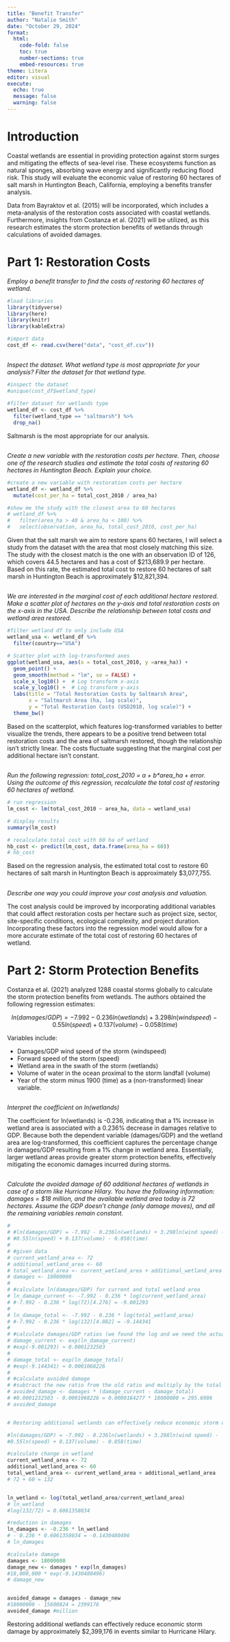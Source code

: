 ```yaml
---
title: "Benefit Transfer"
author: "Natalie Smith"
date: "October 29, 2024"
format: 
  html:
    code-fold: false
    toc: true
    number-sections: true
    embed-resources: true
theme: Litera
editor: visual
execute:
  echo: true
  message: false
  warning: false
---
```


# Introduction

Coastal wetlands are essential in providing protection against storm surges and mitigating the effects of sea-level rise. These ecosystems function as natural sponges, absorbing wave energy and significantly reducing flood risk. This study will evaluate the economic value of restoring 60 hectares of salt marsh in Huntington Beach, California, employing a benefits transfer analysis.

Data from Bayraktov et al. (2015) will be incorporated, which includes a meta-analysis of the restoration costs associated with coastal wetlands. Furthermore, insights from Costanza et al. (2021) will be utilized, as this research estimates the storm protection benefits of wetlands through calculations of avoided damages.

# Part 1: Restoration Costs
*Employ a benefit transfer to find the costs of restoring 60 hectares of wetland.*

```r
#load libraries
library(tidyverse)
library(here)
library(knitr)
library(kableExtra)

#import data
cost_df <- read.csv(here("data", "cost_df.csv"))
```

## 

*Inspect the dataset. What wetland type is most appropriate for your analysis? Filter the dataset for that wetland type.*

```r
#inspect the dataset
#unique(cost_df$wetland_type)

#filter dataset for wetlands type
wetland_df <- cost_df %>% 
  filter(wetland_type == "saltmarsh") %>% 
  drop_na()
```

Saltmarsh is the most appropriate for our analysis.

## 

*Create a new variable with the restoration costs per hectare. Then, choose one of the research studies and estimate the total costs of restoring 60 hectares in Huntington Beach. Explain your choice.*

```r
#create a new variable with restoration costs per hectare
wetland_df <- wetland_df %>%
  mutate(cost_per_ha = total_cost_2010 / area_ha)

#show me the study with the closest area to 60 hectares
# wetland_df %>% 
#   filter(area_ha > 40 & area_ha < 100) %>% 
#   select(observation, area_ha, total_cost_2010, cost_per_ha)
```

Given that the salt marsh we aim to restore spans 60 hectares, I will select a study from the dataset with the area that most closely matching this size. The study with the closest match is the one with an observation ID of 126, which covers 44.5 hectares and has a cost of \$213,689.9 per hectare. Based on this rate, the estimated total cost to restore 60 hectares of salt marsh in Huntington Beach is approximately \$12,821,394.

## 

*We are interested in the marginal cost of each additional hectare restored. Make a scatter plot of hectares on the y-axis and total restoration costs on the x-axis in the USA. Describe the relationship between total costs and wetland area restored.*

```r

#filter wetland df to only include USA
wetland_usa <- wetland_df %>% 
  filter(country=="USA")

# Scatter plot with log-transformed axes
ggplot(wetland_usa, aes(x = total_cost_2010, y =area_ha)) +
  geom_point() +
  geom_smooth(method = "lm", se = FALSE) +
  scale_x_log10() +  # Log transform x-axis
  scale_y_log10() +  # Log transform y-axis
  labs(title = "Total Restoration Costs by Saltmarsh Area",
       x = "Saltmarsh Area (ha, log scale)",
       y = "Total Restoration Costs (USD2010, log scale)") +
  theme_bw()
```
Based on the scatterplot, which features log-transformed variables to better visualize the trends, there appears to be a positive trend between total restoration costs and the area of saltmarsh restored, though the relationship isn’t strictly linear. The costs fluctuate suggesting that the marginal cost per additional hectare isn't constant.

## 

*Run the following regression: total_cost_2010 = a + b\*area_ha + error. Using the outcome of this regression, recalculate the total cost of restoring 60 hectares of wetland.*

```r
# run regression
lm_cost <- lm(total_cost_2010 ~ area_ha, data = wetland_usa)

# display results
summary(lm_cost)
```

```r
# recalculate total cost with 60 ha of wetland
hb_cost <- predict(lm_cost, data.frame(area_ha = 60))
# hb_cost
```

Based on the regression analysis, the estimated total cost to restore 60 hectares of salt marsh in Huntington Beach is approximately \$3,077,755.

## 

*Describe one way you could improve your cost analysis and valuation.*

The cost analysis could be improved by incorporating additional variables that could affect restoration costs per hectare such as project size, sector, site-specific conditions, ecological complexity, and project duration. Incorporating these factors into the regression model would allow for a more accurate estimate of the total cost of restoring 60 hectares of wetland.

# Part 2: Storm Protection Benefits

Costanza et al. (2021) analyzed 1288 coastal storms globally to calculate the storm protection benefits from wetlands. The authors obtained the following regression estimates:

$$
ln(damages/GDP) = -7.992 - 0.236ln(wetlands) + 3.298ln(wind speed) - 
0.55ln(speed) + 0.137(volume) - 0.058(time)
$$

Variables include:

-   Damages/GDP wind speed of the storm (windspeed)
-   Forward speed of the storm (speed)
-   Wetland area in the swath of the storm (wetlands)
-   Volume of water in the ocean proximal to the storm landfall (volume)
-   Year of the storm minus 1900 (time) as a (non-transformed) linear variable.

## 

*Interpret the coefficient on ln(wetlands)*

The coefficient for ln(wetlands) is -0.236, indicating that a 1% increase in wetland area is associated with a 0.236% decrease in damages relative to GDP. Because both the dependent variable (damages/GDP) and the wetland area are log-transformed, this coefficient captures the percentage change in damages/GDP resulting from a 1% change in wetland area. Essentially, larger wetland areas provide greater storm protection benefits, effectively mitigating the economic damages incurred during storms.

## 

*Calculate the avoided damage of 60 additional hectares of wetlands in case of a storm like Hurricane Hilary. You have the following information: damages = \$18 million, and the available wetland area today is 72 hectares. Assume the GDP doesn't change (only damage moves), and all the remaining variables remain constant.*

```r
# 
# #ln(damages/GDP) = -7.992 - 0.236ln(wetlands) + 3.298ln(wind speed) - 
# #0.55ln(speed) + 0.137(volume) - 0.058(time)
# 
# #given data
# current_wetland_area <- 72
# additional_wetland_area <- 60
# total_wetland_area <- current_wetland_area + additional_wetland_area #132
# damages <- 18000000  
# 
# #calculate ln(damages/GDP) for current and total wetland area
# ln_damage_current <- -7.992 - 0.236 * log(current_wetland_area)
# #-7.992 - 0.236 * log(72)[4.276] = -9.001293
# 
# ln_damage_total <- -7.992 - 0.236 * log(total_wetland_area)
# #-7.992 - 0.236 * log(132)[4.882] = -9.144341
# 
# #calculate damages/GDP ratios (we found the log and we need the actual results)
# damage_current <- exp(ln_damage_current)
# #exp(-9.001293) ≈ 0.0001232503
# 
# damage_total <- exp(ln_damage_total)
# #exp(-9.144341) ≈ 0.0001068226
# 
# #calculate avoided damage
# #subtract the new ratio from the old ratio and multiply by the total damages
# avoided_damage <- damages * (damage_current - damage_total)
# #0.0001232503 - 0.0001068226 = 0.0000164277 * 18000000 = 295.6986
# avoided_damage


# Restoring additional wetlands can effectively reduce economic storm damage by approximately $295.70 in events similar to Hurricane Hilary.
```

```r

#ln(damages/GDP) = -7.992 - 0.236ln(wetlands) + 3.298ln(wind speed) - 
#0.55ln(speed) + 0.137(volume) - 0.058(time)

#calculate change in wetland 
current_wetland_area <- 72
additional_wetland_area <- 60
total_wetland_area <- current_wetland_area + additional_wetland_area 
# 72 + 60 = 132


ln_wetland <- log(total_wetland_area/current_wetland_area)
# ln_wetland
#log(132/72) = 0.6061358034

#reduction in damages
ln_damages <- -0.236 * ln_wetland
# - 0.236 * 0.6061358034 = -0.1430480496
# ln_damages

#calculate damage
damages <- 18000000  
damage_new <- damages * exp(ln_damages)
#18,000,000 * exp(-0.1430480496)
# damage_new


avoided_damage = damages - damage_new
#18000000 - 15600824 = 2399176
avoided_damage #million

```
Restoring additional wetlands can effectively reduce economic storm damage by approximately $2,399,176 in events similar to Hurricane Hilary.

